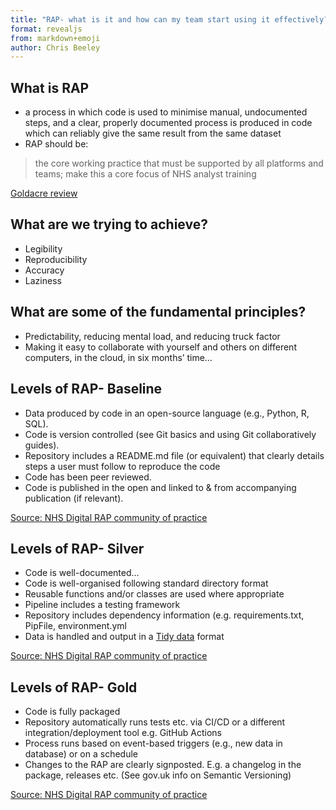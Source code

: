 ```yaml
---
title: "RAP- what is it and how can my team start using it effectively?"
format: revealjs
from: markdown+emoji
author: Chris Beeley
---
```


## What is RAP

* a process in which code is used to minimise manual, undocumented steps, and a clear, properly documented process is produced in code which can reliably give the same result from the same dataset
* RAP should be:

> the core working practice that must be supported by all platforms and teams; make this a core focus of NHS analyst training

[Goldacre review](https://www.gov.uk/government/publications/better-broader-safer-using-health-data-for-research-and-analysis)

## What are we trying to achieve?

* Legibility
* Reproducibility
* Accuracy
* Laziness

## What are some of the fundamental principles?

* Predictability, reducing mental load, and reducing truck factor
* Making it easy to collaborate with yourself and others on different computers, in the cloud, in six months' time...

## Levels of RAP- Baseline

* Data produced by code in an open-source language (e.g., Python, R, SQL).
* Code is version controlled (see Git basics and using Git collaboratively guides).
* Repository includes a README.md file (or equivalent) that clearly details steps a user must follow to reproduce the code
* Code has been peer reviewed.
* Code is published in the open and linked to & from accompanying publication (if relevant).

[Source: NHS Digital RAP community of practice](https://nhsdigital.github.io/rap-community-of-practice/introduction_to_RAP/levels_of_RAP/)

## Levels of RAP- Silver

* Code is well-documented...
* Code is well-organised following standard directory format
* Reusable functions and/or classes are used where appropriate
* Pipeline includes a testing framework
* Repository includes dependency information (e.g. requirements.txt, PipFile, environment.yml
* Data is handled and output in a [Tidy data](https://vita.had.co.nz/papers/tidy-data.pdf) format

[Source: NHS Digital RAP community of practice](https://nhsdigital.github.io/rap-community-of-practice/introduction_to_RAP/levels_of_RAP/)

## Levels of RAP- Gold

* Code is fully packaged
* Repository automatically runs tests etc. via CI/CD or a different integration/deployment tool e.g. GitHub Actions
* Process runs based on event-based triggers (e.g., new data in database) or on a schedule
* Changes to the RAP are clearly signposted. E.g. a changelog in the package, releases etc. (See gov.uk info on Semantic Versioning)

[Source: NHS Digital RAP community of practice](https://nhsdigital.github.io/rap-community-of-practice/introduction_to_RAP/levels_of_RAP/)

